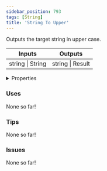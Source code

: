 ```yaml
---
sidebar_position: 793
tags: [String]
title: 'String To Upper'
---
```


Outputs the target string in upper case.



<IChip uuid="8f5995c7-5af0-4064-9cb7-2b80d75d157f"/>

<table><thead><tr><th>Inputs</th><th>Outputs</th></tr></thead><tbody><tr><td>string | String</td><td>string | Result</td></tr></tbody></table>

<details>
  <summary>Properties</summary>
  <div>
    <div>
    <table>
      <tbody>
        <tr>
          <td>Is beta required?</td>
          <td>No</td>
        </tr>
        <tr>
          <td>Is chip a trolling risk?</td>
          <td>No</td>
        </tr>
        <tr>
          <td>Is chip a role assignment risk?</td>
          <td>No</td>
        </tr>
        <tr>
          <td>Chip UUID</td>
          <td>8f5995c7-5af0-4064-9cb7-2b80d75d157f</td>
        </tr>
        <tr>
          <td>Room availability</td>
          <td>Available everywhere</td>
        </tr>
      </tbody>
    </table>
    </div>
  </div>
</details>

### Uses

None so far!

### Tips

None so far!

### Issues

None so far!